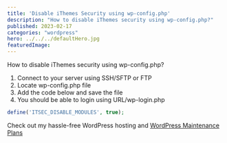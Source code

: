 ```yaml
---
title: 'Disable iThemes Security using wp-config.php'
description: "How to disable iThemes security using wp-config.php?"
published: 2023-02-17
categories: "wordpress"
hero: ../../../defaultHero.jpg
featuredImage:
---
```

How to disable iThemes security using wp-config.php?


1. Connect to your server using SSH/SFTP or FTP
2. Locate wp-config.php file
3. Add the code below and save the file
4. You should be able to login using URL/wp-login.php

```php
define('ITSEC_DISABLE_MODULES', true);
```


Check out my hassle-free WordPress hosting and <a href="https://wordpress.rootscope.dev" target="_blank">WordPress Maintenance Plans</a>
